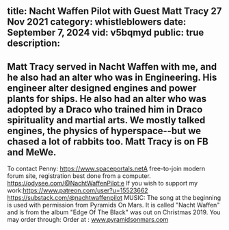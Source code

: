 title: Nacht Waffen Pilot with Guest Matt Tracy 27 Nov 2021
category: whistleblowers
date: September 7, 2024
vid: v5bqmyd
public: true
description:
---
Matt Tracy served in Nacht Waffen with me, and he also had an alter who was in Engineering. His engineer alter designed engines and power plants for ships. He also had an alter who was adopted by a Draco who trained him in Draco spirituality and martial arts. We mostly talked engines, the physics of hyperspace--but we chased a lot of rabbits too.
Matt Tracy is on FB and MeWe.
---------------
To contact Penny:
https://www.spaceportals.net​​​​A free-to-join modern forum site, registration best done from a computer.
https://odysee.com/@NachtWaffenPilot:e
If you wish to support my work:https://www.patreon.com/user?u=15523662
https://substack.com/@nachtwaffenpilot
MUSIC:
The song at the beginning is used with permission from Pyramids On Mars.
It is called "Nacht Waffen" and is from the album "Edge Of The Black" was out on Christmas 2019.
You may order through:
Order at : www.pyramidsonmars.com
